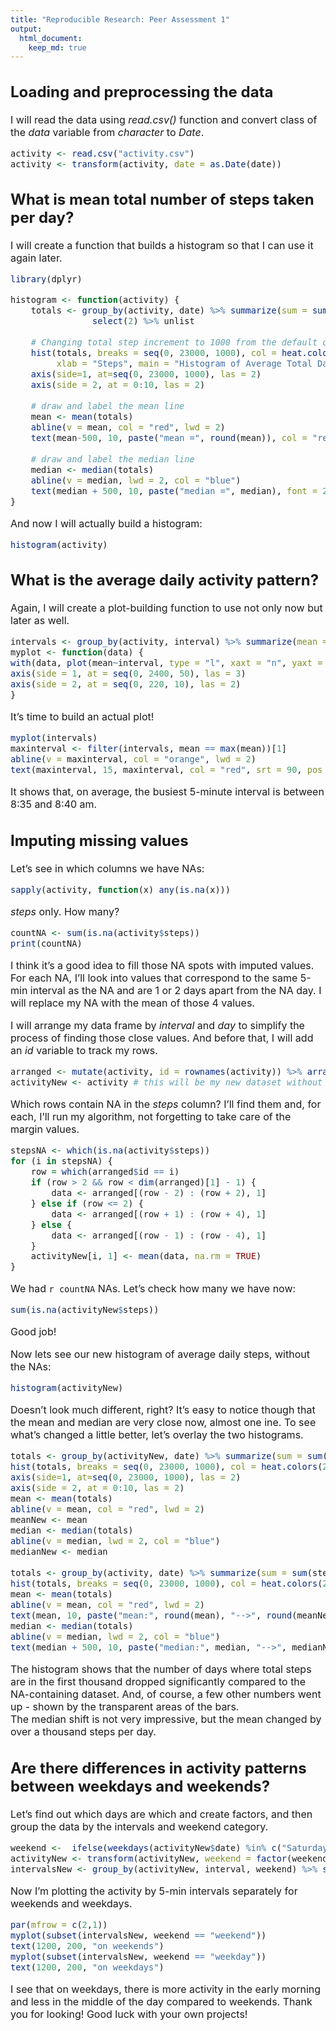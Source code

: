 ```yaml
---
title: "Reproducible Research: Peer Assessment 1"
output: 
  html_document:
    keep_md: true
---
```

<font size = 3>

## Loading and preprocessing the data
I will read the data using *read.csv()* function and convert class of the *data* variable from *character* to *Date*.
```r
activity <- read.csv("activity.csv")
activity <- transform(activity, date = as.Date(date))
```
## What is mean total number of steps taken per day?
I will create a function that builds a histogram so that I can use it again later.
```r
library(dplyr)

histogram <- function(activity) {
    totals <- group_by(activity, date) %>% summarize(sum = sum(steps, na.rm = TRUE)) %>% 
                select(2) %>% unlist
    
    # Changing total step increment to 1000 from the default of 5000
    hist(totals, breaks = seq(0, 23000, 1000), col = heat.colors(22, rev = TRUE), xaxt = "n", yaxt = "n", 
         xlab = "Steps", main = "Histogram of Average Total Daily Steps")
    axis(side=1, at=seq(0, 23000, 1000), las = 2) 
    axis(side = 2, at = 0:10, las = 2)
    
    # draw and label the mean line
    mean <- mean(totals)
    abline(v = mean, col = "red", lwd = 2)
    text(mean-500, 10, paste("mean =", round(mean)), col = "red", font = 2, pos = 2)
    
    # draw and label the median line
    median <- median(totals)
    abline(v = median, lwd = 2, col = "blue")
    text(median + 500, 10, paste("median =", median), font = 2, pos = 4, col = "blue")
}
```

And now I will actually build a histogram:
```r
histogram(activity)
```

## What is the average daily activity pattern?
Again, I will create a plot-building function to use not only now but later as well.
```r
intervals <- group_by(activity, interval) %>% summarize(mean = mean(steps, na.rm = TRUE))
myplot <- function(data) {
with(data, plot(mean~interval, type = "l", xaxt = "n", yaxt = "n", ylab = "average number of steps", main = "Average steps per interval", col = "blue", lwd = 2, ylim = c(0,220)))
axis(side = 1, at = seq(0, 2400, 50), las = 3)
axis(side = 2, at = seq(0, 220, 10), las = 2)
}
```

It's time to build an actual plot!
```r
myplot(intervals)
maxinterval <- filter(intervals, mean == max(mean))[1]
abline(v = maxinterval, col = "orange", lwd = 2)
text(maxinterval, 15, maxinterval, col = "red", srt = 90, pos = 2)
```

It shows that, on average, the busiest 5-minute interval is between 8:35 and 8:40 am.

## Imputing missing values
Let's see in which columns we have NAs:
```r
sapply(activity, function(x) any(is.na(x)))
```

*steps* only. How many?
```r
countNA <- sum(is.na(activity$steps))
print(countNA)
```

I think it's a good idea to fill those NA spots with imputed values.
For each NA, I'll look into values that correspond to the same 5-min interval as the NA and are 1 or 2 days apart from the NA day.
I will replace my NA with the mean of those 4 values.

I will arrange my data frame by *interval* and *day* to simplify the process of finding those close values. And before that, I will add an *id* variable to track my rows.
```r
arranged <- mutate(activity, id = rownames(activity)) %>% arrange(interval, date)
activityNew <- activity # this will be my new dataset without NAs
```

Which rows contain NA in the *steps* column? I'll find them and, for each, I'll run my algorithm, not forgetting to take care of the margin values.
```r
stepsNA <- which(is.na(activity$steps))
for (i in stepsNA) {
    row = which(arranged$id == i)
    if (row > 2 && row < dim(arranged)[1] - 1) {
        data <- arranged[(row - 2) : (row + 2), 1]
    } else if (row <= 2) {
        data <- arranged[(row + 1) : (row + 4), 1]
    } else {
        data <- arranged[(row - 1) : (row - 4), 1]
    }
    activityNew[i, 1] <- mean(data, na.rm = TRUE)
}
```

We had `r countNA` NAs. Let's check how many we have now:
```r
sum(is.na(activityNew$steps))
```
Good job!

Now lets see our new histogram of average daily steps, without the NAs:
```r
histogram(activityNew)
```

Doesn't look much different, right? It's easy to notice though that the mean and median are very close now, almost one ine.
To see what's changed a little better, let's overlay the two histograms.
```r
totals <- group_by(activityNew, date) %>% summarize(sum = sum(steps, na.rm = TRUE)) %>% select(2) %>% unlist
hist(totals, breaks = seq(0, 23000, 1000), col = heat.colors(22, rev = TRUE, alpha = 0.3), xaxt = "n", yaxt = "n", xlab = "Steps", main = "Total steps per day histogram")
axis(side=1, at=seq(0, 23000, 1000), las = 2)
axis(side = 2, at = 0:10, las = 2)
mean <- mean(totals)
abline(v = mean, col = "red", lwd = 2)
meanNew <- mean
median <- median(totals)
abline(v = median, lwd = 2, col = "blue")
medianNew <- median
    
totals <- group_by(activity, date) %>% summarize(sum = sum(steps, na.rm = TRUE)) %>% select(2) %>% unlist
hist(totals, breaks = seq(0, 23000, 1000), col = heat.colors(22, rev = TRUE, alpha = 0.7), xaxt = "n", yaxt = "n", add = TRUE)
mean <- mean(totals)
abline(v = mean, col = "red", lwd = 2)
text(mean, 10, paste("mean:", round(mean), "-->", round(meanNew)), col = "red", font = 2, pos = 2)
median <- median(totals)
abline(v = median, lwd = 2, col = "blue")
text(median + 500, 10, paste("median:", median, "-->", medianNew), font = 2, pos = 4, col = "blue")
```  

The histogram shows that the number of days where total steps are in the first thousand dropped significantly compared to the NA-containing dataset. And, of course, a few other numbers went up - shown by the transparent areas of the bars.  
The median shift is not very impressive, but the mean changed by over a thousand steps per day.

## Are there differences in activity patterns between weekdays and weekends?
Let's find out which days are which and create factors, and then group the data by the intervals and weekend category.
```r
weekend <-  ifelse(weekdays(activityNew$date) %in% c("Saturday", "Sunday"), "weekend", "weekday")
activityNew <- transform(activityNew, weekend = factor(weekend))
intervalsNew <- group_by(activityNew, interval, weekend) %>% summarize(mean = mean(steps, na.rm = TRUE))

```
Now I'm plotting the activity by 5-min intervals separately for weekends and weekdays.
```r
par(mfrow = c(2,1))
myplot(subset(intervalsNew, weekend == "weekend"))
text(1200, 200, "on weekends")
myplot(subset(intervalsNew, weekend == "weekday"))
text(1200, 200, "on weekdays")
```

I see that on weekdays, there is more activity in the early morning and less in the middle of the day compared to weekends.
Thank you for looking! Good luck with your own projects!</font>